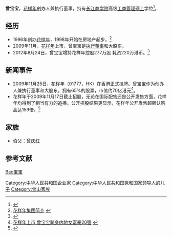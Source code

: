 {{redirect2|曾潔|香港廣播節目主持及藝員|路芙}}

'''曾宝宝'''，[[花样年|花样年]]创办人兼执行董事，持有[[长江商学院|长江商学院]]高级[[工商管理硕士|工商管理硕士]]学位<ref  name=zqhzn>{{Cite web |url=http://www.hkexnews.hk/listedco/listconews/SEHK/2013/0401/LTN20130401129_C.pdf |title=花样年2012年年报 |access-date=2013-07-07 |archive-date=2015-09-24 |archive-url=https://web.archive.org/web/20150924041709/http://www.hkexnews.hk/listedco/listconews/SEHK/2013/0401/LTN20130401129_C.pdf |dead-url=no }}</ref>。

== 经历 ==
* 1996年创办[[花样年|花样年]]，1998年开始在房地产起步。<ref>[http://www.cnfantasia.com/Cn/about.aspx 花样年集团简介] {{Wayback|url=http://www.cnfantasia.com/Cn/about.aspx |date=20130829022432 }}</ref>
* 2009年11月，[[花样年|花样年]]上市，曾宝宝是[[执行董事|执行董事]]和大股东。
* 2012年8月24日，曾宝宝增持花样年控股277万股 耗资220万港币。<ref name=zcgf>{{Cite web |url=http://finance.qq.com/a/20121025/005643.htm |title=曾宝宝增持花样年控股277万股 耗资220万港币 |access-date=2013-08-06 |archive-date=2015-07-14 |archive-url=https://web.archive.org/web/20150714121800/http://finance.qq.com/a/20121025/005643.htm |dead-url=no }}</ref>

== 新闻事件 ==
* 2009年11月25日，[[花样年|花样年]]（01777，HK）在香港正式挂牌。曾宝宝作为创办人兼执行董事和大股东，拥有65%的股票，市值约70亿港元<ref>[http://finance.21cn.com/shjj/2009/11/26/7131502.shtml  花样年上市 曾宝宝跻身内地女富豪20强] {{webarchive|url=https://web.archive.org/web/20091129214905/http://finance.21cn.com/shjj/2009/11/26/7131502.shtml |date=2009-11-29 }}</ref>。
* 花样年于2009年11月17日截止招股，无论在国际配售还是公开发售方面，花样年均得到了相当有力的追捧。公开招股结果更显示，花样年公开发售超额认购高达159倍。<ref>{{Cite web |url=http://finance.jrj.com.cn/house/2009/11/2615026532932.shtml |title=花样年香港上市实录：曾宝宝的“微笑” |access-date=2013-08-06 |archive-date=2015-07-12 |archive-url=https://web.archive.org/web/20150712043059/http://finance.jrj.com.cn/house/2009/11/2615026532932.shtml |dead-url=no }}</ref>

== 家族 ==
* 伯父：[[曾庆红|曾庆红]]

== 参考文献 ==
{{Reflist|2}}

{{DEFAULTSORT:Zeng曾宝宝}}
[[Category:中华人民共和国企业家|Category:中华人民共和国企业家]]
[[Category:中华人民共和国党和国家领导人的儿子|Category:中华人民共和国党和国家领导人的儿子]]
[[Category:曾山家族|Category:曾山家族]]
[[category:曾姓|Bao宝宝]]